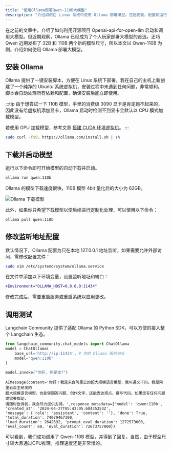 ```yaml
---
title: "使用Ollama部署Qwen-110B大模型"
description: "介绍如何在 Linux 系统中使用 Ollama 部署模型，包括安装、配置和运行过程。"
---
```


在之前的文章中，介绍了如何利用开源项目 Openai-api-for-open-llm 启动和调用大模型。但近期观察，Ollama 已经成为了个人玩家部署大模型的首选，正巧 Qwen 近期发布了 32B 和 110B 两个新的模型尺寸，所以本文以 Qwen-110B 为例，介绍如何使用 Ollama 部署大模型。

## 安装 Ollama

Ollama 提供了一键安装脚本，方便在 Linux 系统下部署。我在自己的主机上新创建了一个纯净的 Ubuntu 系统虚拟机，安装过程中未遇到任何问题，非常顺利。脚本会自动处理所有依赖和配置，确保安装后能立即使用。

:::tip
由于想尝试一下 110B 模型，手里的消费级 3090 显卡是肯定跑不起来的，因此没有给虚拟机添加显卡，Ollama 启动时检测不到显卡会默认以 CPU 模式加载模型。

若使用 GPU 加载模型，参考文章 [搭建 CUDA 环境虚拟机](/selfhosted/vm/cuda-vm)。
:::

```bash
sudo curl -fsSL https://ollama.com/install.sh | sh
```

## 下载并启动模型

运行以下命令即可开始模型的自动下载并启动。

```bash
ollama run qwen:110b
```

Ollama 的模型下载速度很快，110B 模型 4bit 量化后的大小为 62GB。

![Ollama 下载模型](../../../assets/llm-assets/ollama_downloading_models.png)

此外，如果你只希望下载模型以便后续进行定制化处理，可以使用以下命令：

```bash
ollama pull qwen:110b
```

## 修改监听地址配置

默认情况下，Ollama 配置为只在本地 127.0.0.1 地址监听，如果需要允许外部访问，需修改配置文件：

```bash
sudo vim /etc/systemd/system/ollama.service
```

在文件中添加以下环境变量，设置监听地址和端口：

```diff lang="yaml" title="/etc/systemd/system/ollama.service"
+Environment="OLLAMA_HOST=0.0.0.0:11434"
```

修改完成后，需要重启服务或重启系统以应用更改。

## 调用测试

Langchain Community 提供了适配 Ollama 的 Python SDK，可以方便的接入整个 Langchain 生态。

```python
from langchain_community.chat_models import ChatOllama
model = ChatOllama(
    base_url='http://ip:11434', # 你的 Ollama 服务地址
    model="qwen:110b"
)

model.invoke("你好, 你是谁?")
```

```text title="Output"
AIMessage(content='你好！我是来自阿里云的超大规模语言模型，我叫通义千问。我是阿里云自主研发的
超大规模语言模型，也能够回答问题、创作文字，还能表达观点、撰写代码。如果您有任何问题或需要帮助，
请随时告诉我，我会尽力提供支持。',response_metadata={'model': 'qwen:110b', 'created_at': '2024-04-27T05:43:05.60435353Z',
'message': {'role': 'assistant', 'content': ''}, 'done': True, 'total_duration': 74079467100,
'load_duration': 2642692, 'prompt_eval_duration': 1272573000, 'eval_count': 60, 'eval_duration': 72673757000})
```

可以看到，我们成功调用了 Qwen-110B 模型，并得到了回复。当然，由于模型尺寸较大且通过CPU推理，推理速度还是非常慢的。